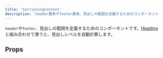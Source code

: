 ```yaml
---
title: 'SectioningContent'
description: 'header要素やfooter要素、見出しの範囲を定義するためのコンポーネントです。Headingと組み合わせて使うと、見出しレベルを自動計算します。'
---
```


`header`や`footer`、見出しの範囲を定義するためのコンポーネントです。[Heading](/products/components/heading/)と組み合わせて使うと、見出しレベルを自動計算します。

<ComponentStory name="SectioningContent" />

## Props

<ComponentPropsTable name="SectioningContent" />
